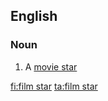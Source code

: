 ==English==

===Noun===
{{en-noun|sg=[[film]] [[star]]}}

#{{UK}} A [[movie star]]

[[fi:film star]]
[[ta:film star]]